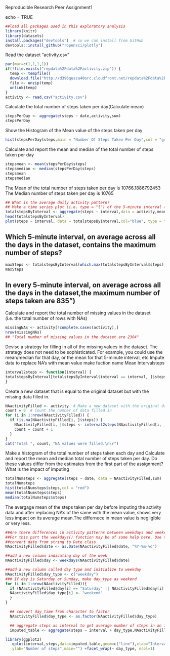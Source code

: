 
Reproducible Research Peer Assignment1


echo = TRUE
```r
##load all packages used in this exploratory analysis
library(knitr)
library(datasets)
install.packages("devtools")  # so we can install from GitHub
devtools::install_github("ropensci/plotly")
```
Read the dataset "activity.csv"
```r
par(mar=c(1,1,1,1))
if(!file.exists("repdata%2Fdata%2Factivity.zip")) {
  temp <- tempfile()
  download.file("http://d396qusza40orc.cloudfront.net/repdata%2Fdata%2Factivity.zip",temp)
  file <- unzip(temp)
  unlink(temp)
}
activity <- read.csv("activity.csv")
```
Calculate the total number of steps taken per day(Calculate mean)
```r
stepsPerDay <- aggregate(steps ~ date,activity,sum)
stepsPerDay
```
Show the Histogram of the Mean value of the steps taken per day
```r
hist(stepsPerDay$steps,main = "Number Of Steps Taken Per Day",col = "green", xlab = "steps")
```
Calculate and report the mean and median of the total number of steps taken per day
```r
stepsmean <- mean(stepsPerDay$steps)
stepsmedian <- median(stepsPerDay$steps)
stepsmean
stepsmedian
```
The Mean of the total number of steps taken per day is 10766.1886792453
The Median number of steps taken per day is 10765
```r

## What is the average daily activity pattern?
## Make a time series plot (i.e. type = "l") of the 5-minute interval (x-axis) and the average number of steps taken, averaged across all days (y-axis)
totalstepsByInterval <- aggregate(steps ~ interval,data = activity,mean, na.rm = TRUE)
head(totalstepsByInterval)
plot(steps ~ interval, data = totalstepsByInterval,col="blue", type = "l",xlab="Interval",ylab ="Number of Steps",main="Average Number of Steps per Day by Interval")
```
## Which 5-minute interval, on average across all the days in the dataset, contains the maximum number of steps?
```r
maxSteps <- totalstepsByInterval[which.max(totalstepsByInterval$steps), ]$interval
maxSteps
```
## In every 5-minute interval, on average across all the days in the dataset,the maximum number of steps taken are 835")

Calculate and report the total number of missing values in the dataset (i.e. the total number of rows with NAs)
```r
missingNAs <- activity[!complete.cases(activity),]
nrow(missingNAs)
## "Total number of missing values in the dataset are 2304"
```

Devise a strategy for filling in all of the missing values in the dataset. The strategy does not need to be sophisticated. For example, you could use the mean/median for that day, or the mean for that 5-minute interval, etc
Impute data to replace NA's with mean value
make fuction name Mean Intervalsteps
```r
interval2steps <- function(interval) {
totalstepsByInterval[totalstepsByInterval$interval == interval, ]$steps
}
```
Create a new dataset that is equal to the original dataset but with the missing data filled in.
```r
NAactivityFilled <- activity  # Make a new dataset with the original data
count = 0  # Count the number of data filled in
for (i in 1:nrow(NAactivityFilled)) {
  if (is.na(NAactivityFilled[i, ]$steps)) {
    NAactivityFilled[i, ]$steps <- interval2steps(NAactivityFilled[i, ]$interval)
    count = count + 1
  }
}
cat("Total ", count, "NA values were filled.\n\r")
```
Make a histogram of the total number of steps taken each day and Calculate and report the mean and median total number of steps taken per day. Do these values differ from the estimates from the first part of the assignment? What is the impact of imputing 
```r
totalNumsteps <- aggregate(steps ~ date, data = NAactivityFilled,sum) 
totalNumsteps
hist(totalNumsteps$steps,col = "red")
mean(totalNumsteps$steps)
median(totalNumsteps$steps)
```
The avergage mean of the steps taken per day before imputing the activity data and after replacing  NA's  of the same with the mean value, shows very less impact on its average mean.The differnece in mean value is negligible or very less.
```r
##Are there differences in activity patterns between weekdays and weekends?
##For this part the weekdays() function may be of some help here. Use the dataset with the ##filled-in missing values for this part.
##convert date from string to Date class
NAactivityFilled$date <- as.Date(NAactivityFilled$date, "%Y-%m-%d")

##add a new column indicating day of the week 
NAactivityFilled$day <- weekdays(NAactivityFilled$date)

##add a new column called day type and initialize to weekday
NAactivityFilled$day_type <- c("weekday")
### If day is Saturday or Sunday, make day_type as weekend
for (i in 1:nrow(NAactivityFilled)){
  if (NAactivityFilled$day[i] == "Saturday" || NAactivityFilled$day[i] == "Sunday"){
  NAactivityFilled$day_type[i] <- "weekend"
  }
}

```
```r
  ## convert day_time from character to factor
  NAactivityFilled$day_type <- as.factor(NAactivityFilled$day_type)
```
```r
  ## aggregate steps as interval to get average number of steps in an interval across all days
  imputed_table <- aggregate(steps ~ interval + day_type,NAactivityFilled,mean)
```
```r
library(ggplot2)
   qplot(interval,steps,data=imputed_table,geom=c("line"),xlab="Interval", 
   ylab="Number of steps",main="") +facet_wrap(~ day_type, ncol=1)
```

